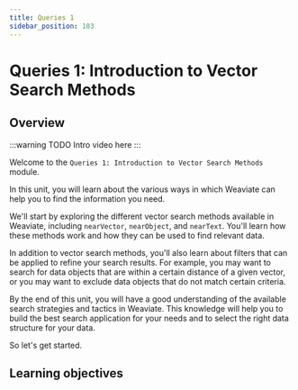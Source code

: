 ```yaml
---
title: Queries 1
sidebar_position: 103
---
```


# Queries 1: Introduction to Vector Search Methods

## Overview

:::warning TODO
Intro video here
:::

<!-- Provide context for this course, in addition to the concrete learning goals and outcomes. Why would someone want to do this unit? -->

Welcome to the `Queries 1: Introduction to Vector Search Methods` module.

In this unit, you will learn about the various ways in which Weaviate can help you to find the information you need.

We'll start by exploring the different vector search methods available in Weaviate, including `nearVector`, `nearObject`, and `nearText`. You'll learn how these methods work and how they can be used to find relevant data.

In addition to vector search methods, you'll also learn about filters that can be applied to refine your search results. For example, you may want to search for data objects that are within a certain distance of a given vector, or you may want to exclude data objects that do not match certain criteria.

By the end of this unit, you will have a good understanding of the available search strategies and tactics in Weaviate. This knowledge will help you to build the best search application for your needs and to select the right data structure for your data.

So let's get started.

## Learning objectives


<LearningGoalsExp />  


<LearningGoals unitName="queries_1"/>
